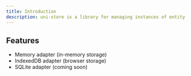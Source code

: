 ```yaml
---
title: Introduction
description: uni-store is a library for managing instances of entity
---
```


## Features

- Memory adapter (in-memory storage)
- IndexedDB adapter (browser storage)
- SQLite adapter (coming soon)